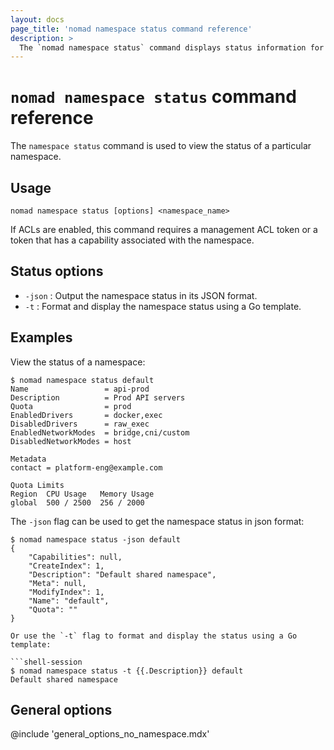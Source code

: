 ```yaml
---
layout: docs
page_title: 'nomad namespace status command reference'
description: >
  The `nomad namespace status` command displays status information for the specified namespace.
---
```


# `nomad namespace status` command reference

The `namespace status` command is used to view the status of a particular
namespace.

## Usage

```plaintext
nomad namespace status [options] <namespace_name>
```

If ACLs are enabled, this command requires a management ACL token or a token
that has a capability associated with the namespace.

## Status options

- `-json` : Output the namespace status in its JSON format.
- `-t` : Format and display the namespace status using a Go template.

## Examples

View the status of a namespace:

```shell-session
$ nomad namespace status default
Name                 = api-prod
Description          = Prod API servers
Quota                = prod
EnabledDrivers       = docker,exec
DisabledDrivers      = raw_exec
EnabledNetworkModes  = bridge,cni/custom
DisabledNetworkModes = host

Metadata
contact = platform-eng@example.com

Quota Limits
Region  CPU Usage   Memory Usage
global  500 / 2500  256 / 2000
```

The `-json` flag can be used to get the namespace status in json format:

```shell-session
$ nomad namespace status -json default
{
    "Capabilities": null,
    "CreateIndex": 1,
    "Description": "Default shared namespace",
    "Meta": null,
    "ModifyIndex": 1,
    "Name": "default",
    "Quota": ""
}

Or use the `-t` flag to format and display the status using a Go template:

```shell-session
$ nomad namespace status -t {{.Description}} default
Default shared namespace
```

## General options

@include 'general_options_no_namespace.mdx'
